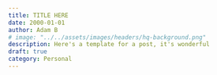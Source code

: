 ---
title: TITLE HERE
date: 2000-01-01
author: Adam B
# image: "../../assets/images/headers/hq-background.png"
description: Here's a template for a post, it's wonderful
draft: true
category: Personal
---

